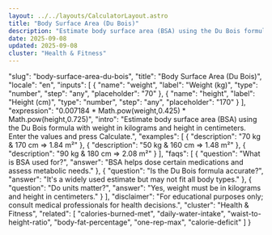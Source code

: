```yaml
---
layout: ../../layouts/CalculatorLayout.astro
title: "Body Surface Area (Du Bois)"
description: "Estimate body surface area (BSA) using the Du Bois formula with weight in kilograms and height in centimeters. Enter the values and press Calculate."
date: 2025-09-08
updated: 2025-09-08
cluster: "Health & Fitness"
---
```


  "slug": "body-surface-area-du-bois",
  "title": "Body Surface Area (Du Bois)",
  "locale": "en",
  "inputs": [
    {
      "name": "weight",
      "label": "Weight (kg)",
      "type": "number",
      "step": "any",
      "placeholder": "70"
    },
    {
      "name": "height",
      "label": "Height (cm)",
      "type": "number",
      "step": "any",
      "placeholder": "170"
    }
  ],
  "expression": "0.007184 * Math.pow(weight,0.425) * Math.pow(height,0.725)",
  "intro": "Estimate body surface area (BSA) using the Du Bois formula with weight in kilograms and height in centimeters. Enter the values and press Calculate.",
  "examples": [
    {
      "description": "70 kg & 170 cm ⇒ 1.84 m²"
    },
    {
      "description": "50 kg & 160 cm ⇒ 1.48 m²"
    },
    {
      "description": "90 kg & 180 cm ⇒ 2.08 m²"
    }
  ],
  "faqs": [
    {
      "question": "What is BSA used for?",
      "answer": "BSA helps dose certain medications and assess metabolic needs."
    },
    {
      "question": "Is the Du Bois formula accurate?",
      "answer": "It's a widely used estimate but may not fit all body types."
    },
    {
      "question": "Do units matter?",
      "answer": "Yes, weight must be in kilograms and height in centimeters."
    }
  ],
  "disclaimer": "For educational purposes only; consult medical professionals for health decisions.",
  "cluster": "Health & Fitness",
  "related": [
    "calories-burned-met",
    "daily-water-intake",
    "waist-to-height-ratio",
    "body-fat-percentage",
    "one-rep-max",
    "calorie-deficit"
  ]
}

<Calculator schema={schema} />
